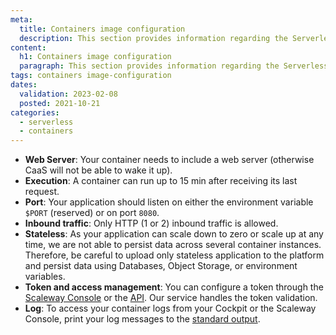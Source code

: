 ```yaml
---
meta:
  title: Containers image configuration
  description: This section provides information regarding the Serverless Containers image configuration
content:
  h1: Containers image configuration
  paragraph: This section provides information regarding the Serverless Containers image configuration
tags: containers image-configuration
dates:
  validation: 2023-02-08
  posted: 2021-10-21
categories:
  - serverless
  - containers
---
```


* **Web Server**: Your container needs to include a web server (otherwise CaaS will not be able to wake it up).
* **Execution**: A container can run up to 15 min after receiving its last request.
* **Port**: Your application should listen on either the environment variable `$PORT` (reserved) or on port `8080`.
* **Inbound traffic**: Only HTTP (1 or 2) inbound traffic is allowed.
* **Stateless**: As your application can scale down to zero or scale up at any time, we are not able to persist data across several container instances. Therefore, be careful to upload only stateless application to the platform and persist data using Databases, Object Storage, or environment variables.
* **Token and access management**: You can configure a token through the [Scaleway Console](/serverless/containers/how-to/create-auth-token-from-console) or  the [API](https://www.scaleway.com/en/developers/api/serverless-containers/#path-tokens). Our service handles the token validation.
* **Log**: To access your container logs from your Cockpit or the Scaleway Console, print your log messages to the [standard output](https://manpages.ubuntu.com/manpages/jammy/en/man3/stdout.3.html).
